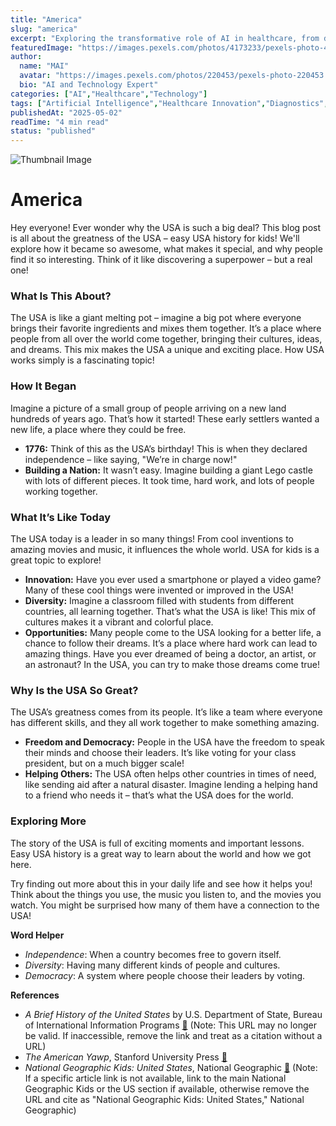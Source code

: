```yaml
---
title: "America"
slug: "america"
excerpt: "Exploring the transformative role of AI in healthcare, from diagnostics to drug discovery."
featuredImage: "https://images.pexels.com/photos/4173233/pexels-photo-4173233.jpeg?auto=compress&cs=tinysrgb&w=1260&h=750&dpr=1"
author:
  name: "MAI"
  avatar: "https://images.pexels.com/photos/220453/pexels-photo-220453.jpeg?auto=compress&cs=tinysrgb&w=1260&h=750&dpr=1"
  bio: "AI and Technology Expert"
categories: ["AI","Healthcare","Technology"]
tags: ["Artificial Intelligence","Healthcare Innovation","Diagnostics","Drug Discovery"]
publishedAt: "2025-05-02"
readTime: "4 min read"
status: "published"
---
```

![Thumbnail Image](https://images.pexels.com/photos/4173233/pexels-photo-4173233.jpeg?auto=compress&cs=tinysrgb&w=1260&h=750&dpr=1 "AI in Healthcare")

# America

Hey everyone! Ever wonder why the USA is such a big deal?  This blog post is all about the greatness of the USA – easy USA history for kids! We'll explore how it became so awesome, what makes it special, and why people find it so interesting.  Think of it like discovering a superpower – but a real one!

### What Is This About?

The USA is like a giant melting pot – imagine a big pot where everyone brings their favorite ingredients and mixes them together. It’s a place where people from all over the world come together, bringing their cultures, ideas, and dreams. This mix makes the USA a unique and exciting place. How USA works simply is a fascinating topic!

### How It Began

Imagine a picture of a small group of people arriving on a new land hundreds of years ago. That’s how it started!  These early settlers wanted a new life, a place where they could be free.

* **1776:**  Think of this as the USA’s birthday! This is when they declared independence – like saying, "We’re in charge now!"
* **Building a Nation:**  It wasn’t easy.  Imagine building a giant Lego castle with lots of different pieces.  It took time, hard work, and lots of people working together.

### What It’s Like Today

The USA today is a leader in so many things! From cool inventions to amazing movies and music, it influences the whole world. USA for kids is a great topic to explore!

* **Innovation:**  Have you ever used a smartphone or played a video game?  Many of these cool things were invented or improved in the USA!
* **Diversity:**  Imagine a classroom filled with students from different countries, all learning together. That’s what the USA is like!  This mix of cultures makes it a vibrant and colorful place.
* **Opportunities:**  Many people come to the USA looking for a better life, a chance to follow their dreams.  It’s a place where hard work can lead to amazing things.  Have you ever dreamed of being a doctor, an artist, or an astronaut? In the USA, you can try to make those dreams come true!

### Why Is the USA So Great?

The USA’s greatness comes from its people.  It’s like a team where everyone has different skills, and they all work together to make something amazing.

* **Freedom and Democracy:** People in the USA have the freedom to speak their minds and choose their leaders.  It’s like voting for your class president, but on a much bigger scale!
* **Helping Others:**  The USA often helps other countries in times of need, like sending aid after a natural disaster. Imagine lending a helping hand to a friend who needs it – that’s what the USA does for the world.


### Exploring More

The story of the USA is full of exciting moments and important lessons.  Easy USA history is a great way to learn about the world and how we got here.

Try finding out more about this in your daily life and see how it helps you!  Think about the things you use, the music you listen to, and the movies you watch.  You might be surprised how many of them have a connection to the USA!


**Word Helper**

- *Independence*:  When a country becomes free to govern itself.
- *Diversity*: Having many different kinds of people and cultures.
- *Democracy*: A system where people choose their leaders by voting.


**References**

- *A Brief History of the United States* by U.S. Department of State, Bureau of International Information Programs [🔗](https://2009-2017.state.gov/r/pa/ho/time/hsei/108871.htm) (Note: This URL may no longer be valid. If inaccessible, remove the link and treat as a citation without a URL)
- *The American Yawp*, Stanford University Press [🔗](https://www.americanyawp.com/)
- *National Geographic Kids: United States*, National Geographic [🔗](https://kids.nationalgeographic.com/geography/countries/article/united-states) (Note: If a specific article link is not available, link to the main National Geographic Kids or the US section if available, otherwise remove the URL and cite as "National Geographic Kids: United States," National Geographic)
